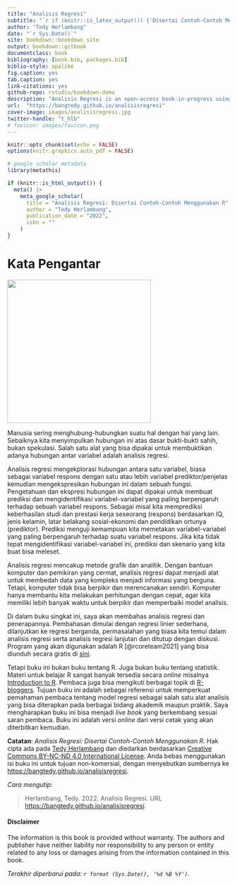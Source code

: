 ```yaml
---
title: "Analisis Regresi"
subtitle: "`r if (knitr::is_latex_output()) {'Disertai Contoh-Contoh Menggunakan R'} else {'Disertai Contoh-Contoh Menggunakan R'}`"
author: "Tedy Herlambang"
date: "`r Sys.Date()`"
site: bookdown::bookdown_site
output: bookdown::gitbook
documentclass: book
bibliography: [book.bib, packages.bib]
biblio-style: apalike
fig.caption: yes
tab.caption: yes
link-citations: yes
github-repo: rstudio/bookdown-demo
description: "Analisis Regresi is an open-access book-in-progress using bookdown package."
url:  "https://bangtedy.github.io/analisisregresi"
cover-image: images/analisisregresi.jpg
twitter-handle: "t_hlb"
# favicon: images/favicon.png
---
```


<!-- R global options: R chunk images display without code (no echo); show PDF image over JPG/PNG when available in PDF output -->

```r
knitr::opts_chunk$set(echo = FALSE)
options(knitr.graphics.auto_pdf = FALSE)
```

```r
# google scholar metadata
library(metathis)

if (knitr::is_html_output()) {
  meta() |> 
    meta_google_scholar(
      title = "Analisis Regresi: Disertai Contoh-Contoh Menggunakan R",
      author = "Tedy Herlambang",
      publication_date = "2022",
      isbn = ""
    ) 
}
```

# Kata Pengantar {.unnumbered}

![](images/analisisregresi.jpg){width="325"} 

Manusia sering menghubung-hubungkan suatu hal dengan hal yang lain. Sebaiknya kita menyimpulkan hubungan ini atas dasar bukti-bukti sahih, bukan  spekulasi. Salah satu alat yang bisa dipakai untuk membuktikan adanya hubungan antar variabel adalah analisis regresi.

Analisis regresi mengekplorasi hubungan antara satu variabel, biasa sebagai variabel respons dengan satu atau lebih variabel prediktor/penjelas kemudian mengekspresikan hubungan ini dalam sebuah fungsi. Pengetahuan dan ekspresi hubungan ini dapat dipakai untuk membuat prediksi dan mengidentifikasi variabel-variabel yang paling berpengaruh terhadap sebuah variabel respons. Sebagai misal kita memprediksi keberhasilan studi dan prestasi kerja seseorang (respons) berdasarkan IQ, jenis kelamin, latar belakang sosial-ekonomi dan pendidikan ortunya (prediktor). Prediksi menguji kemampuan kita memetakan variabel-variabel yang paling berpengaruh terhadap suatu variabel respons. Jika kita tidak tepat mengidentifikasi variabel-variabel ini, prediksi dan skenario yang kita buat bisa meleset.

Analisis regresi mencakup metode grafik dan analitik. Dengan bantuan komputer dan pemikiran yang cermat, analisis regresi dapat menjadi alat untuk membedah data yang kompleks menjadi informasi yang berguna. Tetapi, komputer tidak bisa berpikir dan merencanakan sendiri. Komputer hanya membantu kita melakukan perhitungan dengan cepat, agar kita memiliki lebih banyak waktu untuk berpikir dan memperbaiki model analisis.

Di dalam buku singkat ini, saya akan membahas analisis regresi dan penerapannya. Pembahasan dimulai dengan regresi linier sederhana, dilanjutkan ke regresi berganda, permasalahan yang biasa kita temui dalam analisis regresi serta analisis regresi lanjutan dan ditutup dengan diskusi. Program yang akan digunakan adalah R [@rcoreteam2021] yang bisa diunduh secara gratis di [sini](https://www.r-project.org/).

Tetapi buku ini bukan buku tentang R. Juga bukan buku tentang statistik. Materi untuk belajar R sangat banyak tersedia secara *online* misalnya [Introduction to R](https://cran.r-project.org/doc/manuals/r-devel/R-intro.html). Pembaca juga bisa mengikuti berbagai topik di [R-bloggers](https://www.r-bloggers.com/). Tujuan buku ini adalah sebagai referensi untuk memperkuat pemahaman pembaca tentang model regresi sebagai salah satu alat analisis yang bisa diterapkan pada berbagai bidang akademik maupun praktik. Saya mengharapkan buku ini bisa menjadi *live book* yang berkembang sesuai saran pembaca. Buku ini adalah versi *online* dari versi cetak yang akan diterbitkan kemudian.

::: {.rmdnote}
**Catatan**: *Analisis Regresi: Disertai Contoh-Contoh Menggunakan R*. Hak cipta ada pada <a href="https://bangtedy.github.io/analisisregresi">Tedy Herlambang</a> dan diedarkan berdasarkan <a rel="license" href="http://creativecommons.org/licenses/by-nc-nd/4.0/">Creative Commons BY-NC-ND 4.0 International License</a>. Anda bebas menggunakan isi buku ini untuk tujuan non-komersial, dengan menyebutkan sumbernya ke <a href="https://bangtedy.github.io/analisisregresi">https://bangtedy.github.io/analisisregresi</a>.

:::

*Cara mengutip*:

> Herlambang, Tedy. 2022. Analisis Regresi. URL <https://bangtedy.github.io/analisisregresi>.

#### Disclaimer {.unnumbered}

The information is this book is provided without warranty. The authors and publisher have neither liability nor responsibility to any person or entity related to any loss or damages arising from the information contained in this book.

*Terakhir diperbarui pada: `r format (Sys.Date(), '%d %B %Y')`*.
